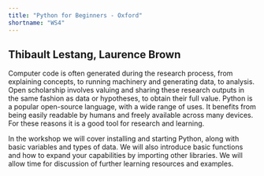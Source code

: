 ```yaml
---
title: "Python for Beginners - Oxford"
shortname: "WS4"
---
```


## Thibault Lestang, Laurence Brown

Computer code is often generated during the research process, from explaining concepts, to running machinery and generating data, to analysis. Open scholarship involves valuing and sharing these research outputs in the same fashion as data or hypotheses, to obtain their full value. Python is a popular open-source language, with a wide range of uses. It benefits from being easily readable by humans and freely available across many devices.  For these reasons it is a good tool for research and learning. 

In the workshop we will cover installing and starting Python, along with basic variables and types of data. We will also introduce basic functions and how to expand your capabilities by importing other libraries. We will allow time for discussion of further learning resources and examples.

